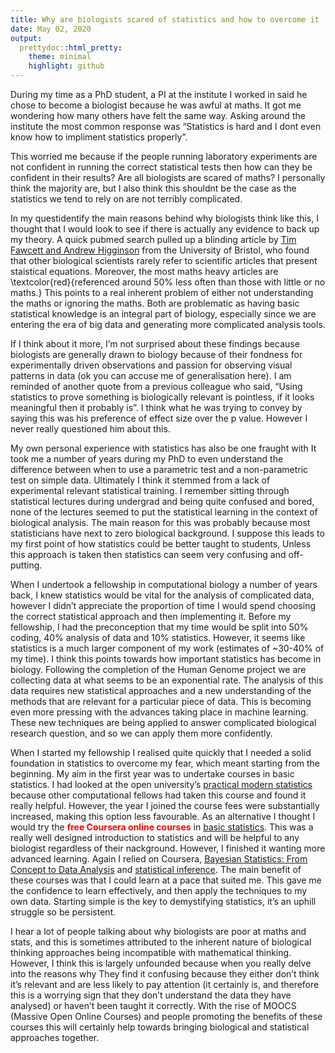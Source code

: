```yaml
---
title: Why are biologists scared of statistics and how to overcome it
date: May 02, 2020
output: 
  prettydoc::html_pretty:
    theme: minimal
    highlight: github
---
```


\textcolor{red}{STATISTICS! A word dreaded by biologists throughout the world.}

During my time as a PhD student, a PI at the institute I worked in said he chose to become a biologist because he was awful at maths. It got me wondering how many others have felt the same way. Asking around the institute the most common response was "Statistics is hard and I dont even know how to impliment statistics properly". 

This worried me because if the people running laboratory experiments are not confident in running the correct statistical tests then how can they be confident in their results? Are all biologists are scared of maths? I personally think the majority are, but I also think this shouldnt be the case as the statistics we tend to rely on are not terribly complicated. 

In my questidentify the main reasons behind why biologists think like this, I thought that I would look to see if there is actually any evidence to back up my theory. A quick pubmed search pulled up a blinding article by <a href="http://www.pnas.org/content/109/29/11735.abstract">Tim Fawcett and Andrew Higginson</a>  from the University of Bristol, who found that other biological scientists rarely refer to scientific articles that present staistical equations. Moreover, the most maths heavy articles are \textcolor{red}{referenced around 50% less often than those with little or no maths.} This points to a real inherent problem of either not understanding the maths or ignoring the maths. Both are problematic as having basic statistical knowledge is an integral part of biology, especially since we are entering the era of big data and generating more complicated analysis tools.

If I think about it more, I’m not surprised about these findings because biologists are generally drawn to biology because of their fondness for experimentally driven observations and passion for observing visual patterns in data (ok you can accuse me of generalisation here). I am reminded of another quote from a previous colleague who said, “Using statistics to prove something is biologically relevant is pointless, if it looks meaningful then it probably is”. I think what he was trying to convey by saying this was his preference of effect size over the p value. However I never really questioned him about this. 

My own personal experience with statistics has also be one fraught with \textcolor{red}{pain and anguish.} It took me a number of years during my PhD to even understand the difference between when to use a parametric test and a non-parametric test on simple data. Ultimately I think it stemmed from a lack of experimental relevant statistical training. I remember sitting through statistical lectures during undergrad and being quite confused and bored, none of the lectures seemed to put the statistical learning in the context of biological analysis. The main reason for this was probably because most statisticians have next to zero biological background. I suppose this leads to my first point of how statistics could be better taught to students, \textcolor{red}{frame each statistical approach in a biological context.} Unless this approach is taken then statistics can seem very confusing and off-putting.

When I undertook a fellowship in computational biology a number of years back, I knew statistics would be vital for the analysis of complicated data, however I didn’t appreciate the proportion of time I would spend choosing the correct statistical approach and then implementing it. Before my fellowship, I had the preconception that my time would be split into 50% coding, 40% analysis of data and 10% statistics. However, it seems like statistics is a much larger component of my work (estimates of ~30-40% of my time). I think this points towards how important statistics has become in biology. Following the completion of the Human Genome project we are collecting data at what seems to be an exponential rate. The analysis of this data requires new statistical approaches and a new understanding of the methods that are relevant for a particular piece of data. This is becoming even more pressing with the advances taking place in machine learning. These new techniques are being applied to answer complicated biological research question, and \textcolor{red}{to stay ahead in biology we need to understand these new statistical tools.} so we can apply them more confidently. 

When I started my fellowship I realised quite quickly that I needed a solid foundation in statistics to overcome my fear, which meant starting from the beginning. My aim in the first year was to undertake courses in basic statistics. I had looked at the open university’s <a href="http://www.open.ac.uk/courses/modules/m249">practical modern statistics</a> because other computational fellows had taken this course and found it really helpful. However, the year I joined the course fees were substantially increased, making this option less favourable. As an alternative I thought I would try the <b style=color:red;>free Coursera online courses</b> in <a href="https://www.coursera.org/learn/basic-statistics/home/welcome">basic statistics</a>. This was a really well designed introduction to statistics and will be helpful to any biologist regardless of their nackground. However, I finished it wanting more advanced learning. Again I relied on Coursera,  <a href="https://www.coursera.org/learn/bayesian-statistics/home/welcome">Bayesian Statistics: From Concept to Data Analysis</a> and <a href="https://www.coursera.org/learn/statistical-inference">statistical inference</a>. The main benefit of these courses was that I could learn at a pace that suited me. This gave me the confidence to learn effectively, and then apply the techniques to my own data. Starting simple is the key to demystifying statistics, it’s an uphill struggle so be persistent.

I hear a lot of people talking about why biologists are poor at maths and stats, and this is sometimes attributed to the inherent nature of biological thinking approaches being incompatible with mathematical thinking. However, I think this is largely unfounded because when you really delve into the reasons why \textcolor{red}{biologists dislike stats, it's most often because they find it confusing.} They find it confusing because they either don’t think it’s relevant and are less likely to pay attention (it certainly is, and therefore this is a worrying sign that they don’t understand the data they have analysed) or haven’t been taught it correctly. With the rise of MOOCS (Massive Open Online Courses) and people promoting the benefits of these courses this will certainly help towards bringing biological and statistical approaches together.